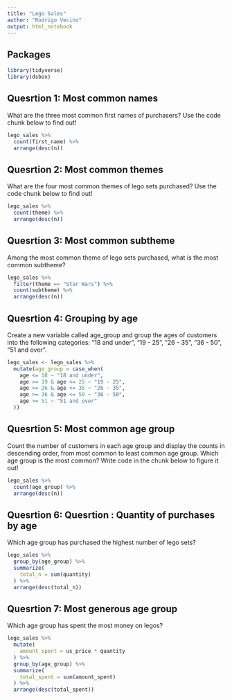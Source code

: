 ---
title: "Lego Sales"
author: "Rodrigo Vecino"
output: html_notebook
---

## Packages
```{r}
library(tidyverse)
library(dsbox)
```

## Quesrtion 1: Most common names
What are the three most common first names of purchasers? Use the code chunk below to find out!
```{r}
lego_sales %>%
  count(first_name) %>%
  arrange(desc(n))
```

## Quesrtion 2: Most common themes
What are the four most common themes of lego sets purchased? Use the code chunk below to find out!
```{r}
lego_sales %>%
  count(theme) %>%
  arrange(desc(n))
```

## Quesrtion 3: Most common subtheme
Among the most common theme of lego sets purchased, what is the most common subtheme?
```{r}
lego_sales %>%
  filter(theme == "Star Wars") %>%
  count(subtheme) %>%
  arrange(desc(n))
```

## Quesrtion 4: Grouping by age
Create a new variable called age_group and group the ages of customers into the following categories: “18 and under”, “19 - 25”, “26 - 35”, “36 - 50”, “51 and over”.
```{r}
lego_sales <- lego_sales %>%
  mutate(age_group = case_when(
    age <= 18 ~ "18 and under",
    age >= 19 & age <= 25 ~ "19 - 25", 
    age >= 26 & age <= 35 ~ "26 - 35", 
    age >= 36 & age <= 50 ~ "36 - 50", 
    age >= 51 ~ "51 and over" 
  ))
```

## Quesrtion 5: Most common age group
Count the number of customers in each age group and display the counts in descending order, from most common to least common age group.
Which age group is the most common? Write code in the chunk below to figure it out!
```{r}
lego_sales %>%
  count(age_group) %>%
  arrange(desc(n))
```

## Quesrtion 6: Quesrtion : Quantity of purchases by age
Which age group has purchased the highest number of lego sets?
```{r}
lego_sales %>%
  group_by(age_group) %>%
  summarize(
    total_n = sum(quantity)
  ) %>%
  arrange(desc(total_n))
```

## Quesrtion 7: Most generous age group
Which age group has spent the most money on legos?
```{r}
lego_sales %>%
  mutate(
    amount_spent = us_price * quantity
  ) %>%
  group_by(age_group) %>%
  summarize(
    total_spent = sum(amount_spent)
  ) %>%
  arrange(desc(total_spent))
```